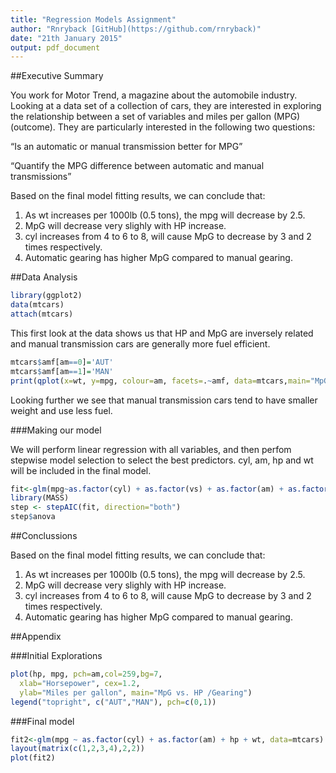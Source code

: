 ```yaml
---
title: "Regression Models Assignment"
author: "Rnryback [GitHub](https://github.com/rnryback)"
date: "21th January 2015"
output: pdf_document
---
```


##Executive Summary

You work for Motor Trend, a magazine about the automobile industry. Looking at a data set of a collection of cars, they are interested in exploring the relationship between a set of variables and miles per gallon (MPG) (outcome). They are particularly interested in the following two questions:

“Is an automatic or manual transmission better for MPG”

"Quantify the MPG difference between automatic and manual transmissions"  

Based on the final model fitting results, we can conclude that:

1. As wt increases per 1000lb (0.5 tons), the mpg will decrease by 2.5.  
2. MpG will decrease very slighly with HP increase.  
3. cyl increases from 4 to 6 to 8, will cause MpG to decrease by 3 and 2 times respectively.  
4. Automatic gearing has higher MpG compared to manual gearing.

##Data Analysis

```r
library(ggplot2)
data(mtcars)
attach(mtcars)
```

This first look at the data shows us that HP and MpG are inversely related and manual transmission cars are generally more fuel efficient.

```r
mtcars$amf[am==0]='AUT'
mtcars$amf[am==1]='MAN'
print(qplot(x=wt, y=mpg, colour=am, facets=.~amf, data=mtcars,main="MpG vs. Weight/Gearing"))

```

Looking further we see that manual transmission cars tend to have smaller weight and use less fuel.

###Making our model

We will perform linear regression with all variables, and then perfom stepwise model selection to select the best predictors. cyl, am, hp and wt will be included in the final model.

```r
fit<-glm(mpg~as.factor(cyl) + as.factor(vs) + as.factor(am) + as.factor(gear) + as.factor(carb) + disp + hp + drat + wt + qsec, data=mtcars)
library(MASS)
step <- stepAIC(fit, direction="both")
step$anova
```


##Conclussions

Based on the final model fitting results, we can conclude that:

1. As wt increases per 1000lb (0.5 tons), the mpg will decrease by 2.5.  
2. MpG will decrease very slighly with HP increase.  
3. cyl increases from 4 to 6 to 8, will cause MpG to decrease by 3 and 2 times respectively.  
4. Automatic gearing has higher MpG compared to manual gearing.

##Appendix

###Initial Explorations
```r

plot(hp, mpg, pch=am,col=259,bg=7,
  xlab="Horsepower", cex=1.2,
  ylab="Miles per gallon", main="MpG vs. HP /Gearing")
legend("topright", c("AUT","MAN"), pch=c(0,1))

```

###Final model
```r
fit2<-glm(mpg ~ as.factor(cyl) + as.factor(am) + hp + wt, data=mtcars)
layout(matrix(c(1,2,3,4),2,2)) 
plot(fit2)
```

